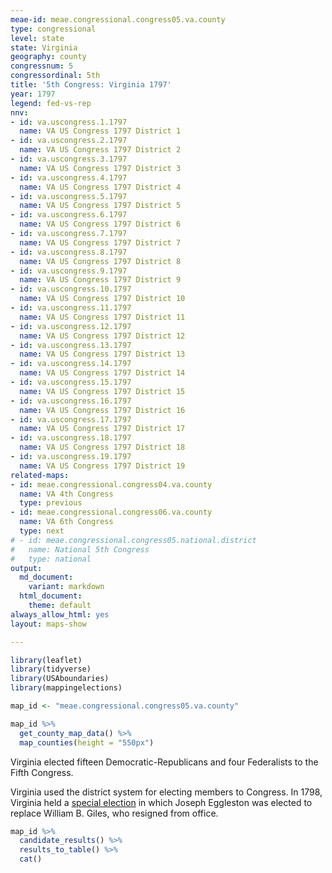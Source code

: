 ```yaml
---
meae-id: meae.congressional.congress05.va.county
type: congressional
level: state
state: Virginia
geography: county
congressnum: 5
congressordinal: 5th
title: '5th Congress: Virginia 1797'
year: 1797
legend: fed-vs-rep
nnv:
- id: va.uscongress.1.1797
  name: VA US Congress 1797 District 1
- id: va.uscongress.2.1797
  name: VA US Congress 1797 District 2
- id: va.uscongress.3.1797
  name: VA US Congress 1797 District 3
- id: va.uscongress.4.1797
  name: VA US Congress 1797 District 4
- id: va.uscongress.5.1797
  name: VA US Congress 1797 District 5
- id: va.uscongress.6.1797
  name: VA US Congress 1797 District 6
- id: va.uscongress.7.1797
  name: VA US Congress 1797 District 7
- id: va.uscongress.8.1797
  name: VA US Congress 1797 District 8
- id: va.uscongress.9.1797
  name: VA US Congress 1797 District 9
- id: va.uscongress.10.1797
  name: VA US Congress 1797 District 10
- id: va.uscongress.11.1797
  name: VA US Congress 1797 District 11
- id: va.uscongress.12.1797
  name: VA US Congress 1797 District 12
- id: va.uscongress.13.1797
  name: VA US Congress 1797 District 13
- id: va.uscongress.14.1797
  name: VA US Congress 1797 District 14
- id: va.uscongress.15.1797
  name: VA US Congress 1797 District 15
- id: va.uscongress.16.1797
  name: VA US Congress 1797 District 16
- id: va.uscongress.17.1797
  name: VA US Congress 1797 District 17
- id: va.uscongress.18.1797
  name: VA US Congress 1797 District 18
- id: va.uscongress.19.1797
  name: VA US Congress 1797 District 19
related-maps:
- id: meae.congressional.congress04.va.county
  name: VA 4th Congress
  type: previous
- id: meae.congressional.congress06.va.county
  name: VA 6th Congress
  type: next
# - id: meae.congressional.congress05.national.district
#   name: National 5th Congress
#   type: national
output:
  md_document:
    variant: markdown
  html_document:
    theme: default
always_allow_html: yes
layout: maps-show

---
```


```r
library(leaflet)
library(tidyverse)
library(USAboundaries)
library(mappingelections)

map_id <- "meae.congressional.congress05.va.county"
```

<div class="map">

```r
map_id %>%
  get_county_map_data() %>%
  map_counties(height = "550px")
```

</div>

Virginia elected fifteen Democratic-Republicans and four Federalists to the Fifth Congress.

Virginia used the district system for electing members to Congress.
In 1798, Virginia held a [special election](https://elections.lib.tufts.edu/catalog/tufts:va.uscongress.9.special.1798) in which Joseph Eggleston was elected to replace William B. Giles, who resigned from office.

<div class="results-table">

```r
map_id %>%
  candidate_results() %>%
  results_to_table() %>%
  cat()
```

</div>
